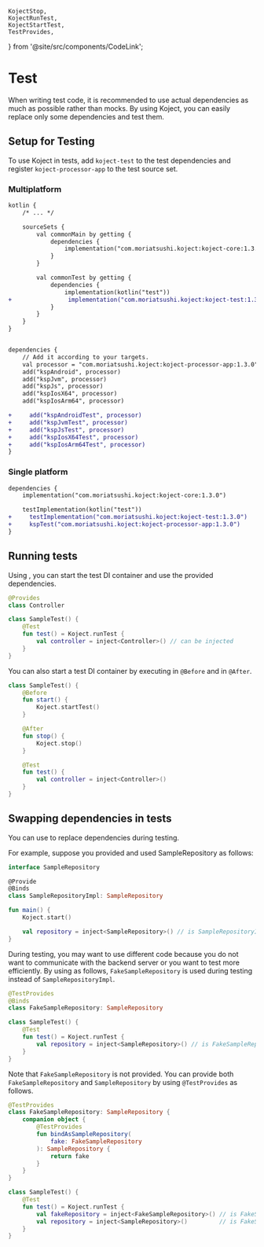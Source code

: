     KojectStop,
    KojectRunTest,
    KojectStartTest,
    TestProvides,
} from '@site/src/components/CodeLink';

# Test
When writing test code, it is recommended to use actual dependencies as much as possible rather than mocks.
By using Koject, you can easily replace only some dependencies and test them.

## Setup for Testing
To use Koject in tests, add `koject-test` to the test dependencies and register `koject-processor-app` to the test source set.

### Multiplatform
```diff title="build.gradle.kts"
kotlin {
    /* ... */

    sourceSets {
        val commonMain by getting {
            dependencies {
                implementation("com.moriatsushi.koject:koject-core:1.3.0")
            }
        }

        val commonTest by getting {
            dependencies {
                implementation(kotlin("test"))
+                implementation("com.moriatsushi.koject:koject-test:1.3.0")
            }
        }
    }
}


dependencies {
    // Add it according to your targets.
    val processor = "com.moriatsushi.koject:koject-processor-app:1.3.0"
    add("kspAndroid", processor)
    add("kspJvm", processor)
    add("kspJs", processor)
    add("kspIosX64", processor)
    add("kspIosArm64", processor)

+     add("kspAndroidTest", processor)
+     add("kspJvmTest", processor)
+     add("kspJsTest", processor)
+     add("kspIosX64Test", processor)
+     add("kspIosArm64Test", processor)
}
```

### Single platform
```diff title="build.gradle.kts"
dependencies {
    implementation("com.moriatsushi.koject:koject-core:1.3.0")

    testImplementation(kotlin("test"))
+     testImplementation("com.moriatsushi.koject:koject-test:1.3.0")
+     kspTest("com.moriatsushi.koject:koject-processor-app:1.3.0")
}
```

## Running tests

Using <KojectRunTest/>, you can start the test DI container and use the provided dependencies.

```kotlin
@Provides
class Controller
```
```kotlin
class SampleTest() {
    @Test
    fun test() = Koject.runTest {
        val controller = inject<Controller>() // can be injected
    }
}
```

You can also start a test DI container by executing <KojectStartTest/> in `@Before` and <KojectStop/> in `@After`.

```kotlin
class SampleTest() {
    @Before
    fun start() {
        Koject.startTest()
    }

    @After
    fun stop() {
        Koject.stop()
    }

    @Test
    fun test() {
        val controller = inject<Controller>()
    }
}
```

## Swapping dependencies in tests
You can use <TestProvides/> to replace dependencies during testing.

For example, suppose you provided and used SampleRepository as follows:

```kotlin title="src/main/kotlin/SampleRepository.kt"
interface SampleRepository

@Provide
@Binds
class SampleRepositoryImpl: SampleRepository
```
```kotlin title="src/main/kotlin/main.kt"
fun main() {
    Koject.start()

    val repository = inject<SampleRepository>() // is SampleRepositoryImpl
}
```

During testing, you may want to use different code because you do not want to communicate with the backend server or you want to test more efficiently.
By using <TestProvides /> as follows, `FakeSampleRepository` is used during testing instead of `SampleRepositoryImpl`.

```kotlin title="src/test/kotlin/FakeSampleRepository.kt"
@TestProvides
@Binds
class FakeSampleRepository: SampleRepository
```
```kotlin title="src/test/kotlin/FakeSampleRepository.kt"
class SampleTest() {
    @Test
    fun test() = Koject.runTest {
        val repository = inject<SampleRepository>() // is FakeSampleRepository
    }
}
```

Note that `FakeSampleRepository` is not provided.
You can provide both `FakeSampleRepository` and `SampleRepository` by using `@TestProvides` as follows.

```kotlin title="src/test/kotlin/FakeSampleRepository.kt"
@TestProvides
class FakeSampleRepository: SampleRepository {
    companion object {
        @TestProvides
        fun bindAsSampleRepository(
            fake: FakeSampleRepository
        ): SampleRepository {
            return fake
        }
    }
}
```
```kotlin title="src/test/kotlin/FakeSampleRepository.kt"
class SampleTest() {
    @Test
    fun test() = Koject.runTest {
        val fakeRepository = inject<FakeSampleRepository>() // is FakeSampleRepository
        val repository = inject<SampleRepository>()         // is FakeSampleRepository
    }
}
```
